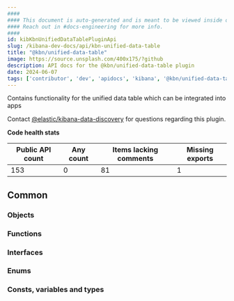 ```yaml
---
####
#### This document is auto-generated and is meant to be viewed inside our experimental, new docs system.
#### Reach out in #docs-engineering for more info.
####
id: kibKbnUnifiedDataTablePluginApi
slug: /kibana-dev-docs/api/kbn-unified-data-table
title: "@kbn/unified-data-table"
image: https://source.unsplash.com/400x175/?github
description: API docs for the @kbn/unified-data-table plugin
date: 2024-06-07
tags: ['contributor', 'dev', 'apidocs', 'kibana', '@kbn/unified-data-table']
---
```


Contains functionality for the unified data table which can be integrated into apps

Contact [@elastic/kibana-data-discovery](https://github.com/orgs/elastic/teams/kibana-data-discovery) for questions regarding this plugin.

**Code health stats**

| Public API count  | Any count | Items lacking comments | Missing exports |
|-------------------|-----------|------------------------|-----------------|
| 153 | 0 | 81 | 1 |

## Common

### Objects
<DocDefinitionList data={kbnUnifiedDataTableObj.common.objects}/>

### Functions
<DocDefinitionList data={kbnUnifiedDataTableObj.common.functions}/>

### Interfaces
<DocDefinitionList data={kbnUnifiedDataTableObj.common.interfaces}/>

### Enums
<DocDefinitionList data={kbnUnifiedDataTableObj.common.enums}/>

### Consts, variables and types
<DocDefinitionList data={kbnUnifiedDataTableObj.common.misc}/>

